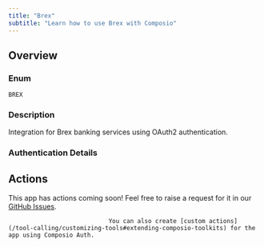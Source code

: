 ```yaml
---
title: "Brex"
subtitle: "Learn how to use Brex with Composio"
---
```



## Overview

### Enum
`BREX`

### Description
Integration for Brex banking services using OAuth2 authentication.

### Authentication Details

<Accordion title="OAUTH2">
<ParamField path="client_id" type="string" required={true}>
</ParamField>

<ParamField path="client_secret" type="string" required={true}>
</ParamField>

<ParamField path="oauth_redirect_uri" type="string" default="https://backend.composio.dev/api/v1/auth-apps/add">
</ParamField>

<ParamField path="scopes" type="string" default="openid,offline_access">
</ParamField>

<ParamField path="base_url" type="string" default="https://platform.brexapis.com">
</ParamField>

</Accordion>


<Accordion title="API_KEY">
<ParamField path="apiKey" type="string" required={true}>
</ParamField>

</Accordion>


## Actions

This app has actions coming soon! Feel free to raise a request for it in our [GitHub Issues](https://github.com/ComposioHQ/composio/issues).
                                
                                You can also create [custom actions](/tool-calling/customizing-tools#extending-composio-toolkits) for the app using Composio Auth.